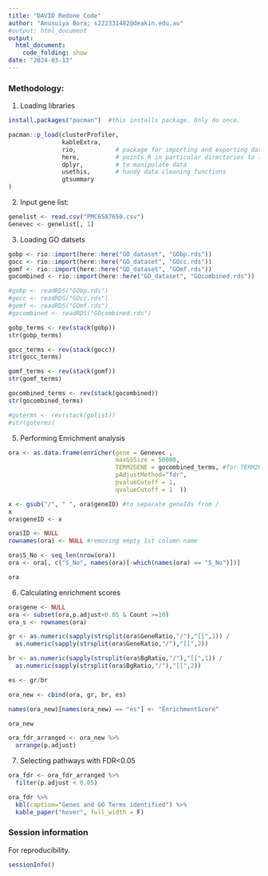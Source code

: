 ```yaml
---
title: "DAVID Redone Code"
author: "Anusuiya Bora; s222331482@deakin.edu.au"
#output: html_document
output: 
  html_document:
    code_folding: show 
date: "2024-03-13"
---
```


### Methodology:
1. Loading libraries

```r

install.packages("pacman")  #this installs package. Only do once.

pacman::p_load(clusterProfiler,
               kableExtra,
               rio,           # package for importing and exporting data
               here,          # points R in particular directories to look for files; uses relative file paths; to tell R where our data is; used with "rio" package; good for relative file path
               dplyr,         # to manipulate data
               usethis,       # handy data cleaning functions
               gtsummary
)

```


2) Input gene list:

``` r

genelist <- read.csv("PMC6587650.csv")
Genevec <- genelist[, 1]

```

3) Loading GO datsets

```r

gobp <- rio::import(here::here("GO_dataset", "GObp.rds"))
gocc <- rio::import(here::here("GO_dataset", "GOcc.rds"))
gomf <- rio::import(here::here("GO_dataset", "GOmf.rds"))
gocombined <- rio::import(here::here("GO_dataset", "GOcombined.rds"))

#gobp <- readRDS("GObp.rds")
#gocc <- readRDS("GOcc.rds")
#gomf <- readRDS("GOmf.rds")
#gocombined <- readRDS("GOcombined.rds")

```


```r
gobp_terms <- rev(stack(gobp))
str(gobp_terms)

gocc_terms <- rev(stack(gocc))
str(gocc_terms)

gomf_terms <- rev(stack(gomf))
str(gomf_terms)

gocombined_terms <- rev(stack(gocombined))
str(gocombined_terms)

#goterms <- rev(stack(golist))
#str(goterms)

```

5) Performing Enrichment analysis

```r
ora <- as.data.frame(enricher(gene = Genevec ,
                              maxGSSize = 50000, 
                              TERM2GENE = gocombined_terms, #for TERM2GENE, options are: gobp_terms, gocc_terms, gomf_terms, gocombined_terms
                              pAdjustMethod="fdr",  
                              pvalueCutoff = 1, 
                              qvalueCutoff = 1  ))

x <- gsub("/", " ", ora$geneID) #to separate geneIds from /
x
ora$geneID <- x

ora$ID <- NULL
rownames(ora) <- NULL #removing empty 1st column name

ora$S_No <- seq_len(nrow(ora))
ora <- ora[, c("S_No", names(ora)[-which(names(ora) == "S_No")])]

ora

```


6) Calculating enrichment scores

``` r

ora$gene <- NULL
ora <- subset(ora,p.adjust<0.05 & Count >=10)
ora_s <- rownames(ora)

gr <- as.numeric(sapply(strsplit(ora$GeneRatio,"/"),"[[",1)) /
  as.numeric(sapply(strsplit(ora$GeneRatio,"/"),"[[",2))

br <- as.numeric(sapply(strsplit(ora$BgRatio,"/"),"[[",1)) /
  as.numeric(sapply(strsplit(ora$BgRatio,"/"),"[[",2))

es <- gr/br

ora_new <- cbind(ora, gr, br, es)

names(ora_new)[names(ora_new) == "es"] <- "EnrichmentScore"

ora_new

ora_fdr_arranged <- ora_new %>% 
  arrange(p.adjust)

```

7) Selecting pathways with FDR<0.05

```r

ora_fdr <- ora_fdr_arranged %>%
  filter(p.adjust < 0.05)

```


```r

ora_fdr %>%
  kbl(caption="Genes and GO Terms identified") %>%
  kable_paper("hover", full_width = F)

```


### Session information

For reproducibility.

```r

sessionInfo()

```
